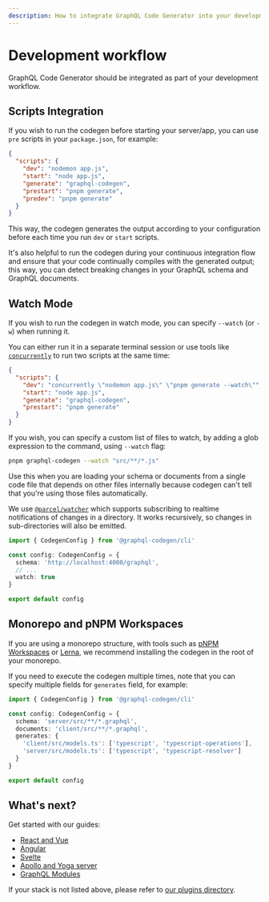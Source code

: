 ```yaml
---
description: How to integrate GraphQL Code Generator into your development workflow. Learn how to run it in watch mode, or as part of your CI flow.
---
```


# Development workflow

GraphQL Code Generator should be integrated as part of your development workflow.

## Scripts Integration

If you wish to run the codegen before starting your server/app, you can use `pre` scripts in your `package.json`, for example:

```json filename="package.json" {6-7}
{
  "scripts": {
    "dev": "nodemon app.js",
    "start": "node app.js",
    "generate": "graphql-codegen",
    "prestart": "pnpm generate",
    "predev": "pnpm generate"
  }
}
```

This way, the codegen generates the output according to your configuration before each time you run `dev` or `start` scripts.

It's also helpful to run the codegen during your continuous integration flow and ensure that your code continually compiles with the generated output; this way, you can detect breaking changes in your GraphQL schema and GraphQL documents.

## Watch Mode

If you wish to run the codegen in watch mode, you can specify `--watch` (or `-w`) when running it.

You can either run it in a separate terminal session or use tools like [`concurrently`](https://npmjs.com/package/concurrently) to run two scripts at the same time:

```json {3} /--watch/
{
  "scripts": {
    "dev": "concurrently \"nodemon app.js\" \"pnpm generate --watch\"",
    "start": "node app.js",
    "generate": "graphql-codegen",
    "prestart": "pnpm generate"
  }
}
```

If you wish, you can specify a custom list of files to watch, by adding a glob expression to the command, using `--watch` flag:

```sh /"src/**/*.js"/
pnpm graphql-codegen --watch "src/**/*.js"
```

Use this when you are loading your schema or documents from a single code file that depends on other files internally because codegen can't tell that you're using those files automatically.

We use [`@parcel/watcher`](https://github.com/parcel-bundler/watcher) which supports subscribing to realtime notifications of changes in a directory. It works recursively, so changes in sub-directories will also be emitted.

```ts {6-10}
import { CodegenConfig } from '@graphql-codegen/cli'

const config: CodegenConfig = {
  schema: 'http://localhost:4000/graphql',
  // ...
  watch: true
}

export default config
```

## Monorepo and pNPM Workspaces

If you are using a monorepo structure, with tools such as [pNPM Workspaces](https://pnpm.io/workspaces) or [Lerna](https://github.com/lerna/lerna), we recommend installing the codegen in the root of your monorepo.

If you need to execute the codegen multiple times, note that you can specify multiple fields for `generates` field, for example:

```ts {7-8}
import { CodegenConfig } from '@graphql-codegen/cli'

const config: CodegenConfig = {
  schema: 'server/src/**/*.graphql',
  documents: 'client/src/**/*.graphql',
  generates: {
    'client/src/models.ts': ['typescript', 'typescript-operations'],
    'server/src/models.ts': ['typescript', 'typescript-resolver']
  }
}

export default config
```

## What's next?

Get started with our guides:

- [React and Vue](/docs/guides/react-vue)
- [Angular](/docs/guides/angular)
- [Svelte](/docs/guides/svelte)
- [Apollo and Yoga server](/docs/guides/graphql-server-apollo-yoga)
- [GraphQL Modules](/docs/guides/graphql-modules)

If your stack is not listed above, please refer to [our plugins directory](/plugins).
